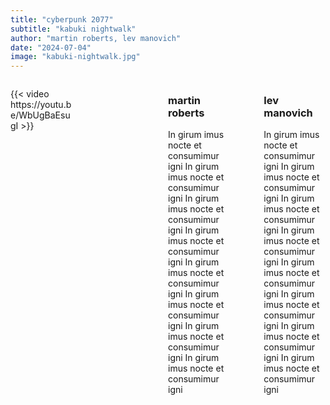 ```yaml
---
title: "cyberpunk 2077"
subtitle: "kabuki nightwalk"
author: "martin roberts, lev manovich"
date: "2024-07-04"
image: "kabuki-nightwalk.jpg"
---
```


::: {.columns}

::: {.column width="47%"}
{{< video https://youtu.be/WbUgBaEsugI >}}
:::

::: {.column width="53%"}
<!-- empty column to create gap -->
:::

:::: {.column width="47%"}
### martin roberts

In girum imus nocte et consumimur igni In girum imus nocte et consumimur igni
In girum imus nocte et consumimur igni
In girum imus nocte et consumimur igni
In girum imus nocte et consumimur igni
In girum imus nocte et consumimur igni
In girum imus nocte et consumimur igni
In girum imus nocte et consumimur igni
::::

:::: {.column width="6%"}
<!-- empty column to create gap -->
::::

:::: {.column width="47%"}
### lev manovich

In girum imus nocte et consumimur igni In girum imus nocte et consumimur igni
In girum imus nocte et consumimur igni
In girum imus nocte et consumimur igni
In girum imus nocte et consumimur igni
In girum imus nocte et consumimur igni
In girum imus nocte et consumimur igni
In girum imus nocte et consumimur igni
::::

:::
